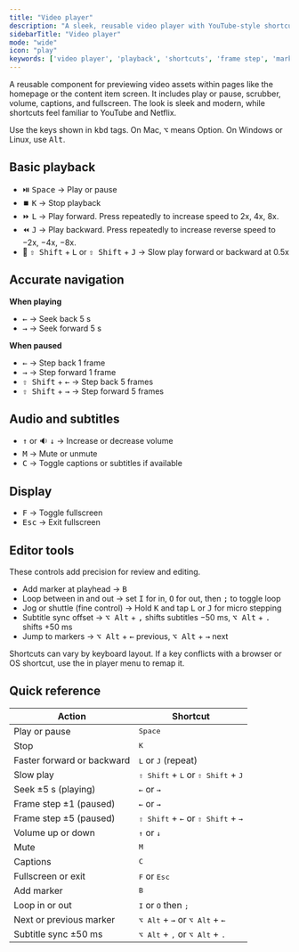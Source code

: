 ```yaml
---
title: "Video player"
description: "A sleek, reusable video player with YouTube-style shortcuts and editor-level precision: frame step, markers, jog or shuttle, subtitle sync."
sidebarTitle: "Video player"
mode: "wide"
icon: "play"
keywords: ['video player', 'playback', 'shortcuts', 'frame step', 'markers', 'captions', 'fullscreen']
---
```


A reusable component for previewing video assets within pages like the homepage or the content item screen. It includes play or pause, scrubber, volume, captions, and fullscreen. The look is sleek and modern, while shortcuts feel familiar to YouTube and Netflix.

<Callout type="info">
Use the keys shown in <kbd>kbd</kbd> tags. On Mac, <kbd>⌥</kbd> means Option. On Windows or Linux, use <kbd>Alt</kbd>.
</Callout>

## Basic playback

- ⏯️ <kbd>Space</kbd> → Play or pause
- ⏹️ <kbd>K</kbd> → Stop playback
- ⏩ <kbd>L</kbd> → Play forward. Press repeatedly to increase speed to 2x, 4x, 8x.
- ⏪ <kbd>J</kbd> → Play backward. Press repeatedly to increase reverse speed to −2x, −4x, −8x.
- 🐢 <kbd>⇧ Shift</kbd> + <kbd>L</kbd> or <kbd>⇧ Shift</kbd> + <kbd>J</kbd> → Slow play forward or backward at 0.5x

## Accurate navigation

**When playing**

- <kbd>←</kbd> → Seek back 5 s  
- <kbd>→</kbd> → Seek forward 5 s

**When paused**

- <kbd>←</kbd> → Step back 1 frame  
- <kbd>→</kbd> → Step forward 1 frame  
- <kbd>⇧ Shift</kbd> + <kbd>←</kbd> → Step back 5 frames  
- <kbd>⇧ Shift</kbd> + <kbd>→</kbd> → Step forward 5 frames

## Audio and subtitles

- <kbd>↑</kbd> or 🔉 <kbd>↓</kbd> → Increase or decrease volume  
- <kbd>M</kbd> → Mute or unmute  
- <kbd>C</kbd> → Toggle captions or subtitles if available

## Display

- <kbd>F</kbd> → Toggle fullscreen  
- <kbd>Esc</kbd> → Exit fullscreen

## Editor tools

These controls add precision for review and editing.

- Add marker at playhead → <kbd>B</kbd>  
- Loop between in and out → set <kbd>I</kbd> for in, <kbd>O</kbd> for out, then <kbd>;</kbd> to toggle loop  
- Jog or shuttle (fine control) → Hold <kbd>K</kbd> and tap <kbd>L</kbd> or <kbd>J</kbd> for micro stepping  
- Subtitle sync offset → <kbd>⌥ Alt</kbd> + <kbd>,</kbd> shifts subtitles −50 ms, <kbd>⌥ Alt</kbd> + <kbd>.</kbd> shifts +50 ms  
- Jump to markers → <kbd>⌥ Alt</kbd> + <kbd>←</kbd> previous, <kbd>⌥ Alt</kbd> + <kbd>→</kbd> next

<Callout type="warning">
Shortcuts can vary by keyboard layout. If a key conflicts with a browser or OS shortcut, use the in player menu to remap it.
</Callout>

## Quick reference

| Action | Shortcut |
|---|---|
| Play or pause | <kbd>Space</kbd> |
| Stop | <kbd>K</kbd> |
| Faster forward or backward | <kbd>L</kbd> or <kbd>J</kbd> (repeat) |
| Slow play | <kbd>⇧ Shift</kbd> + <kbd>L</kbd> or <kbd>⇧ Shift</kbd> + <kbd>J</kbd> |
| Seek ±5 s (playing) | <kbd>←</kbd> or <kbd>→</kbd> |
| Frame step ±1 (paused) | <kbd>←</kbd> or <kbd>→</kbd> |
| Frame step ±5 (paused) | <kbd>⇧ Shift</kbd> + <kbd>←</kbd> or <kbd>⇧ Shift</kbd> + <kbd>→</kbd> |
| Volume up or down | <kbd>↑</kbd> or <kbd>↓</kbd> |
| Mute | <kbd>M</kbd> |
| Captions | <kbd>C</kbd> |
| Fullscreen or exit | <kbd>F</kbd> or <kbd>Esc</kbd> |
| Add marker | <kbd>B</kbd> |
| Loop in or out | <kbd>I</kbd> or <kbd>O</kbd> then <kbd>;</kbd> |
| Next or previous marker | <kbd>⌥ Alt</kbd> + <kbd>→</kbd> or <kbd>⌥ Alt</kbd> + <kbd>←</kbd> |
| Subtitle sync ±50 ms | <kbd>⌥ Alt</kbd> + <kbd>,</kbd> or <kbd>⌥ Alt</kbd> + <kbd>.</kbd> |